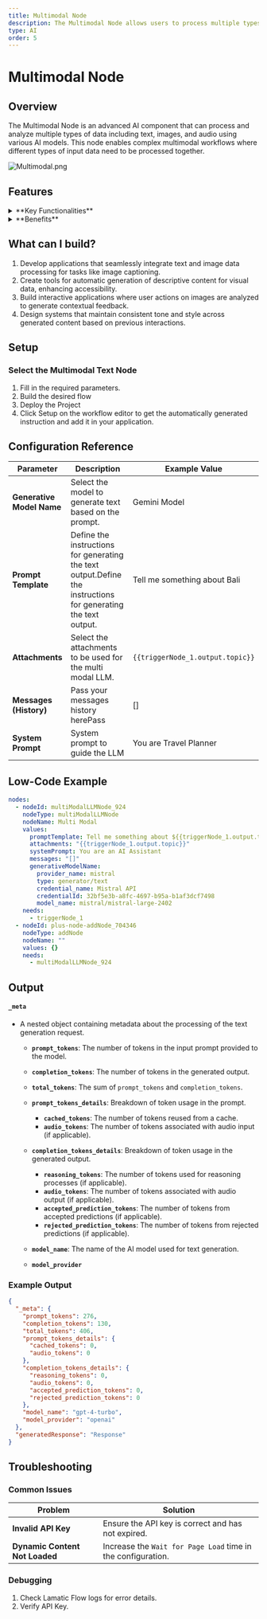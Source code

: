 ```yaml
---
title: Multimodal Node
description: The Multimodal Node allows users to process multiple types of data (text, images, audio) using AI models in a single workflow.
type: AI
order: 5
---
```



# Multimodal Node

<NodeOverview slug="Multimodal-node" type="ai" />

## Overview

The Multimodal Node is an advanced AI component that can process and analyze multiple types of data including text, images, and audio using various AI models. This node enables complex multimodal workflows where different types of input data need to be processed together.

![Multimodal.png](../img/multimodal/multimodal.webp)

<NodeTypeInfo 
  batchTrigger={false}
  eventTrigger={false}
  action={true}
  description="This node is an Action node that processes multiple types of input data and generates outputs using various AI models."
/>

## Features

<details>
  <summary>**Key Functionalities**</summary>
  1. **Textual and Visual Input Support**: Accepts both text and image inputs, enabling
  seamless integration of multimodal data for processing. 2. **Text Generation**:
  Produces textual outputs from selected large language models (LLMs) based on the
  provided input. 3. **Image-Based Text Generation**: Generates captions and descriptive
  text based on the content of images, making it suitable for applications like image
  captioning. 4. **LLM Integration**: Supports integration with multiple large language
  models, offering flexibility to choose the best-suited model for specific use cases.
  5. **Context-Aware Processing**: Combines textual and visual data inputs to enhance
  the accuracy and relevance of the generated output.
</details>

<details>
  <summary>**Benefits**</summary>
  1. **Versatility**: Enables applications in various domains, such as image captioning,
  multimodal analysis, and AI-driven content generation. 2. **Enhanced User Experience**:
  Provides seamless handling of both text and image inputs, improving workflow efficiency.
  3. **Scalability**: Adapts easily to a wide range of use cases, from simple text
  generation to complex multimodal data analysis. 4. **Efficiency**: Consolidates
  textual and visual processing into a single node, reducing the need for separate
  tools and streamlining flow. 5. **Advanced AI Integration**: Leverages the capabilities
  of modern LLMs to deliver accurate and contextually rich outputs.
</details>

## What can I build?

1. Develop applications that seamlessly integrate text and image data processing for tasks like image captioning.
1. Create tools for automatic generation of descriptive content for visual data, enhancing accessibility.
1. Build interactive applications where user actions on images are analyzed to generate contextual feedback.
1. Design systems that maintain consistent tone and style across generated content based on previous interactions.

## Setup

### Select the Multimodal Text Node

1. Fill in the required parameters.
1. Build the desired flow
1. Deploy the Project
1. Click Setup on the workflow editor to get the automatically generated instruction and add it in your application.

## Configuration Reference

| **Parameter**             | **Description**                                                                                                | **Example Value**                |
| ------------------------- | -------------------------------------------------------------------------------------------------------------- | -------------------------------- |
| **Generative Model Name** | Select the model to generate text based on the prompt.                                                         | Gemini Model                     |
| **Prompt Template**       | Define the instructions for generating the text output.Define the instructions for generating the text output. | Tell me something about Bali     |
| **Attachments**           | Select the attachments to be used for the multi modal LLM.                                                     | `{{triggerNode_1.output.topic}}` |
| **Messages (History)**    | Pass your messages history herePass                                                                            | []                   |
| **System Prompt**         | System prompt to guide the LLM                                                                                 | You are Travel Planner           |

## Low-Code Example

```yaml
nodes:
  - nodeId: multiModalLLMNode_924
    nodeType: multiModalLLMNode
    nodeName: Multi Modal
    values:
      promptTemplate: Tell me something about ${{triggerNode_1.output.topic}}
      attachments: "{{triggerNode_1.output.topic}}"
      systemPrompt: You are an AI Assistant
      messages: "[]"
      generativeModelName:
        provider_name: mistral
        type: generator/text
        credential_name: Mistral API
        credentialId: 32bf5e3b-a8fc-4697-b95a-b1af3dcf7498
        model_name: mistral/mistral-large-2402
    needs:
      - triggerNode_1
  - nodeId: plus-node-addNode_704346
    nodeType: addNode
    nodeName: ""
    values: {}
    needs:
      - multiModalLLMNode_924
```

## Output

#### `_meta`

- A nested object containing metadata about the processing of the text generation request.

  - **`prompt_tokens`**: The number of tokens in the input prompt provided to the model.
  - **`completion_tokens`**: The number of tokens in the generated output.
  - **`total_tokens`**: The sum of `prompt_tokens` and `completion_tokens`.

  - **`prompt_tokens_details`**: Breakdown of token usage in the prompt.

    - **`cached_tokens`**: The number of tokens reused from a cache.
    - **`audio_tokens`**: The number of tokens associated with audio input (if applicable).

  - **`completion_tokens_details`**: Breakdown of token usage in the generated output.

    - **`reasoning_tokens`**: The number of tokens used for reasoning processes (if applicable).
    - **`audio_tokens`**: The number of tokens associated with audio output (if applicable).
    - **`accepted_prediction_tokens`**: The number of tokens from accepted predictions (if applicable).
    - **`rejected_prediction_tokens`**: The number of tokens from rejected predictions (if applicable).

  - **`model_name`**: The name of the AI model used for text generation.
  - **`model_provider`**

### Example Output

```json
{
  "_meta": {
    "prompt_tokens": 276,
    "completion_tokens": 130,
    "total_tokens": 406,
    "prompt_tokens_details": {
      "cached_tokens": 0,
      "audio_tokens": 0
    },
    "completion_tokens_details": {
      "reasoning_tokens": 0,
      "audio_tokens": 0,
      "accepted_prediction_tokens": 0,
      "rejected_prediction_tokens": 0
    },
    "model_name": "gpt-4-turbo",
    "model_provider": "openai"
  },
  "generatedResponse": "Response"
}
```

## Troubleshooting

### Common Issues

| **Problem**                    | **Solution**                                                 |
| ------------------------------ | ------------------------------------------------------------ |
| **Invalid API Key**            | Ensure the API key is correct and has not expired.           |
| **Dynamic Content Not Loaded** | Increase the `Wait for Page Load` time in the configuration. |

### Debugging

1. Check Lamatic Flow logs for error details.
1. Verify API Key.
